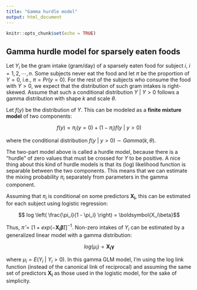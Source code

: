 ```yaml
---
title: "Gamma hurdle model"
output: html_document
---
```


```r
knitr::opts_chunk$set(echo = TRUE)
```

## Gamma hurdle model for sparsely eaten foods

Let $Y_i$ be the gram intake (gram/day) of a sparsely eaten food for subject $i$, $i=1,2, \cdots, n$. Some subjects never eat the food and let $\pi$ be the proportion of $Y = 0$, i.e., $\pi = Pr(y = 0)$. For the rest of the subjects who consume the food with $Y > 0$, we expect that the distribution of such gram intakes is right-skewed. Assume that such a conditional distribution $Y \: | \: Y > 0$ follows a gamma distribution with shape $k$ and scale $\theta$. 

Let $f(y)$ be the distribution of $Y$. This can be modeled as a **finite mixture model** of two components:

$$ f(y) = \pi_i (y = 0) + (1 - \pi_i) f(y \: | \: y > 0)$$

where the conditional distribution $f(y \: | \: y > 0) \sim Gamma(k, \theta)$.

The two-part model above is called a hurdle model, because there is a "hurdle" of zero values that must be crossed for $Y$ to be positive. A nice thing about this kind of hurdle models is that its (log) likelihood function is separable between the two components. This means that we can estimate the mixing probability $\pi_i$ separately from parameters in the gamma component.

Assuming that $\pi_i$ is conditional on some predictors $\boldsymbol{X_i}$, this can be estimated for each subject using logistic regression:

$$ log \left( \frac{\pi_i}{1 - \pi_i} \right) = \boldsymbol{X_i\beta}$$

Thus, $\hat{\pi} = [1 + exp(-\boldsymbol{X_i\hat{\beta}})]^{-1}$. Non-zero intakes of $Y_i$ can be estimated by a generalized linear model with a gamma distribution:

$$ log(\mu_i) = \boldsymbol{X_i\gamma}$$

where $\mu_i = E(Y_i \:| \: Y_i > 0)$. In this gamma GLM model, I'm using the log link function (instead of the canonical link of reciprocal) and assuming the same set of predictors $\boldsymbol{X_i}$ as those used in the logistic model, for the sake of simplicity.
